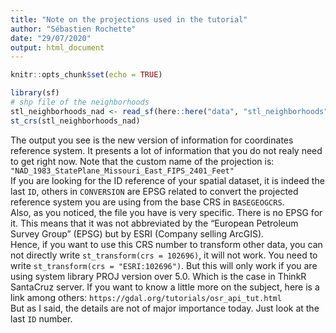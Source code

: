 ```yaml
---
title: "Note on the projections used in the tutorial"
author: "Sébastien Rochette"
date: "29/07/2020"
output: html_document
---
```


```r
knitr::opts_chunk$set(echo = TRUE)
```



```r
library(sf)
# shp file of the neighborhoods
stl_neighborhoods_nad <- read_sf(here::here("data", "stl_neighborhoods", "stl_neighborhoods.shp"))
st_crs(stl_neighborhoods_nad)
```

The output you see is the new version of information for coordinates reference system. It presents a lot of information that you do not realy need to get right now.
Note that the custom name of the projection is: `"NAD_1983_StatePlane_Missouri_East_FIPS_2401_Feet"`  
If you are looking for the ID reference of your spatial dataset, it is indeed the last `ID`, others in `CONVERSION` are EPSG related to convert the projected reference system you are using from the base CRS in `BASEGEOGCRS`.  
Also, as you noticed, the file you have is very specific. There is no EPSG for it. This means that it was not abbreviated by the "European Petroleum Survey Group" (EPSG) but by ESRI (Company selling ArcGIS).  
Hence, if you want to use this CRS number to transform other data, you can not directly write `st_transform(crs = 102696)`, it will not work.
You need to write `st_transform(crs = "ESRI:102696")`.
But this will only work if you are using system library PROJ version over 5.0. Which is the case in ThinkR SantaCruz server.
If you want to know a little more on the subject, here is a link among others: `https://gdal.org/tutorials/osr_api_tut.html`  
But as I said, the details are not of major importance today. Just look at the last `ID` number.
